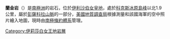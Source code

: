{{coord|82|24|S|50|35|W|display=title}}

'''蘭金岩'''（{{lang-en|Rankine Rock}}）是[[南極洲|南極洲]]的岩石，位於[[伊利沙伯女皇地|伊利沙伯女皇地]]，處於[[科克斯冰原島峰|科克斯冰原島峰]]以北1.9公里，屬於[[彭薩科拉山脈|彭薩科拉山脈]]的一部分，[[美國地質調查局|美國地質調查局]]根據測量和該國海軍的空中照片繪入地圖，現時由[[南極條約體系|南極條約體系]]管理。

{{DEFAULTSORT:Rankine Rock}}
[[Category:伊莉莎白女王地岩層|Category:伊莉莎白女王地岩層]]


{{QueenElizabethLand-geo-stub}}